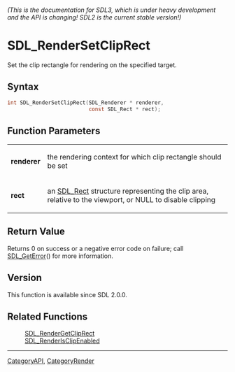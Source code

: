 ====== (This is the documentation for SDL3, which is under heavy development and the API is changing! SDL2 is the current stable version!) ======
= SDL_RenderSetClipRect =

Set the clip rectangle for rendering on the specified target.

== Syntax ==

<syntaxhighlight lang='c'>
int SDL_RenderSetClipRect(SDL_Renderer * renderer,
                          const SDL_Rect * rect);
</syntaxhighlight>

== Function Parameters ==

{|
|'''renderer'''
|the rendering context for which clip rectangle should be set
|-
|'''rect'''
|an [[SDL_Rect]] structure representing the clip area, relative to the viewport, or NULL to disable clipping
|}

== Return Value ==

Returns 0 on success or a negative error code on failure; call
[[SDL_GetError]]() for more information.

== Version ==

This function is available since SDL 2.0.0.

== Related Functions ==

:[[SDL_RenderGetClipRect]]
:[[SDL_RenderIsClipEnabled]]

----
[[CategoryAPI]], [[CategoryRender]]


